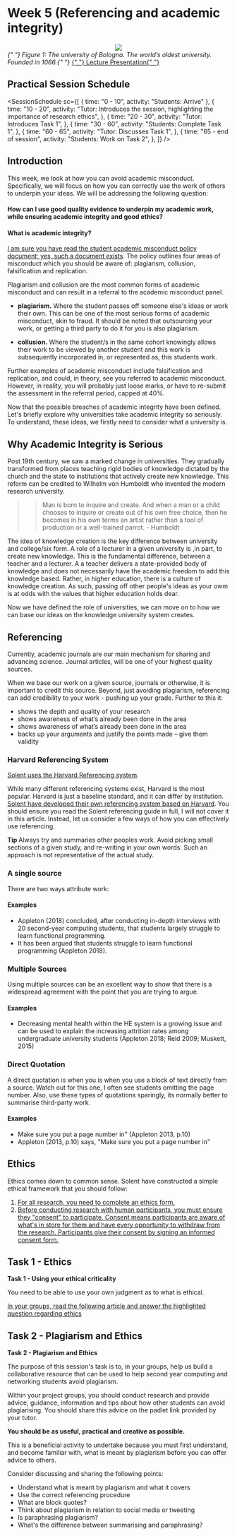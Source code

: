 
# Week 5 (Referencing and academic integrity)

<center>
  <img src="https://firebasestorage.googleapis.com/v0/b/computing-notes/o/images%2Ffirst-university.png?alt=media&token=1833a3cb-40da-4e27-aadc-1b9826104c49" />
</center>
<em>
  {" "}
  Figure 1: The university of Bologna. The world’s oldest university. Founded in
  1066.{" "}
</em>

<a href="https://firebasestorage.googleapis.com/v0/b/computing-notes/o/presentations%2Fweek-5.pptx?alt=media&token=34e6b9fe-f314-4ccc-a47e-85f33e5ad07c">
  {" "}
  Lecture Presentation{" "}
</a>

## Practical Session Schedule

<SessionSchedule
  sc={[
    { time: "0 - 10", activity: "Students: Arrive" },
    {
      time: "10 - 20",
      activity:
        "Tutor: Introduces the session, highlighting the importance of research ethics",
    },
    {
      time: "20 - 30",
      activity: "Tutor: Introduces Task 1",
    },
    {
      time: "30 - 60",
      activity: "Students: Complete Task 1",
    },
    {
      time: "60 - 65",
      activity: "Tutor: Discusses Task 1",
    },
    {
      time: "65 - end of session",
      activity: "Students:  Work on Task 2",
    },
  ]}
/>

## Introduction

This week, we look at how you can avoid academic misconduct. Specifically, we will focus on how you can correctly use the work of others to underpin your ideas. We will be addressing the following question:

#### How can I use good quality evidence to underpin my academic work, while ensuring academic integrity and good ethics?

#### What is academic integrity?

[I am sure you have read the student academic misconduct policy document; yes, such a document exists](https://staff.solent.ac.uk/official-documents/quality-management/academic-handbook/2l-student-academic-misconduct-policy.pdf). The policy outlines four areas of misconduct which you should be aware of: plagiarism, collusion, falsification and replication.

Plagiarism and collusion are the most common forms of academic misconduct and can result in a referral to the academic misconduct panel.

- **plagiarism.** Where the student passes off someone else's ideas or work their own. This can be one of the most serious forms of academic misconduct, akin to fraud. It should be noted that outsourcing your work, or getting a third party to do it for you is also plagiarism.

- **collusion.** Where the student/s in the same cohort knowingly allows their work to be viewed by another student and this work is subsequently incorporated in, or represented as, this students work.

Further examples of academic misconduct include falsification and replication, and could, in theory, see you referred to academic misconduct. However, in reality, you will probably just loose marks, or have to re-submit the assessment in the referral period, capped at 40%.

Now that the possible breaches of academic integrity have been defined. Let's briefly explore why universities take academic integrity so seriously. To understand, these ideas, we firstly need to consider what a university is.

## Why Academic Integrity is Serious

Post 19th century, we saw a marked change in universities. They gradually transformed from places teaching rigid bodies of knowledge dictated by the church and the state to institutions that actively create new knowledge. This reform can be credited to Wilhelm von Humboldt who invented the modern research university.

> > Man is born to inquire and create. And when a man or a child chooses to inquire or create out of his own free choice, then he becomes in his own terms an artist rather than a tool of production or a well-trained parrot. - Humboldt

The idea of knowledge creation is the key difference between university and college/six form. A role of a lecturer in a given university is ,in part, to create new knowledge. This is the fundamental difference, between a teacher and a lecturer. A a teacher delivers a state-provided body of knowledge and does not necessarily have the academic freedom to add this knowledge based. Rather, in higher education, there is a culture of knowledge creation. As such, passing off other people's ideas as your owm is at odds with the values that higher education holds dear.

Now we have defined the role of universities, we can move on to how we can base our ideas on the knowledge university system creates.

## Referencing

Currently, academic journals are our main mechanism for sharing and advancing science. Journal articles, will be one of your highest quality sources.

When we base our work on a given source, journals or otherwise, it is important to credit this source. Beyond, just avoiding plagiarism, referencing can add credibility to your work - pushing up your grade. Further to this it:

- shows the depth and quality of your research
- shows awareness of what’s already been done in the area
- shows awareness of what’s already been done in the area
- backs up your arguments and justify the points made – give them validity

### Harvard Referencing System

[Solent uses the Harvard Referencing system](https://libguides.solent.ac.uk/ld.php?content_id=32039810).

While many different referencing systems exist, Harvard is the most popular. Harvard is just a baseline standard, and it can differ by institution. [Solent have developed their own referencing system based on Harvard](https://libguides.solent.ac.uk/ld.php?content_id=32039810). You should ensure you read the Solent referencing guide in full, I will not cover it in this article. Instead, let us consider a few ways of how you can effectively use referencing.

<MuiAlert severity="info">
  <AlertTitle>
    <strong> Tip </strong>
  </AlertTitle>
  Always try and summaries other peoples work. Avoid picking small sections of a
  given study, and re-writing in your own words. Such an approach is not representative
  of the actual study.
</MuiAlert>

### A single source

There are two ways attribute work:

#### Examples

- Appleton (2018) concluded, after conducting in-depth interviews with 20 second-year computing students, that students largely struggle to learn functional programming.
- It has been argued that students struggle to learn functional programming (Appleton 2018).

### Multiple Sources

Using multiple sources can be an excellent way to show that there is a widespread agreement with the point that you are trying to argue.

#### Examples

- Decreasing mental health within the HE system is a growing issue and can be used to explain the increasing attrition rates among undergraduate university students (Appleton 2018; Reid 2009; Muskett, 2015)

### Direct Quotation

A direct quotation is when you is when you use a block of text directly from a source. Watch out for this one, I often see students omitting the page number. Also, use these types of quotations sparingly, its normally better to summarise third-party work.

#### Examples

- Make sure you put a page number in" (Appleton 2013, p.10)
- Appleton (2013, p.10) says, "Make sure you put a page number in"

## Ethics

Ethics comes down to common sense. Solent have constructed a simple ethical framework that you should follow:

1.  [For all research, you need to complete an ethics form.](https://ethics.app.solent.ac.uk/)
2.  [Before conducting research with human participants, you must ensure they "consent" to participate. Consent means participants are aware of what's in store for them and have every opportunity to withdraw from the research. Participants give their consent by signing an informed consent form.](https://www.solent.ac.uk/research-innovation-enterprise/documents/informed-consent-form.pdf)

## Task 1 - Ethics

<MuiAlert severity="success">
  <AlertTitle>
    <strong> Task 1 - Using your ethical criticality </strong>
</AlertTitle>


You need to be able to use your own judgment as to what is ethical.

[In your groups, read the following article and answer the highlighted question regarding ethics](./readings/experimental-evidence-of-massive-scale-emotional-contagion-through-social-networks)

</MuiAlert>


## Task 2 - Plagiarism and Ethics

<MuiAlert severity="success">
  <AlertTitle>
    <strong> Task 2 - Plagiarism and Ethics </strong>
  </AlertTitle>


The purpose of this session's task is to, in your groups, help us build a collaborative resource that can be used to help second year computing and networking students avoid plagiarism.

Within your project groups, you should conduct research and provide advice, guidance, information and tips about how other students can avoid plagiarising. You should share this advice on the padlet link provided by your tutor.

**You should be as useful, practical and creative as possible.**

This is a beneficial activity to undertake because you must first understand, and become familiar with, what is meant by plagiarism before you can offer advice to others.

Consider discussing and sharing the following points:

- Understand what is meant by plagiarism and what it covers
- Use the correct referencing procedure
- What are block quotes?
- Think about plagiarism in relation to social media or tweeting
- Is paraphrasing plagiarism?
- What's the difference between summarising and paraphrasing?

</MuiAlert>

